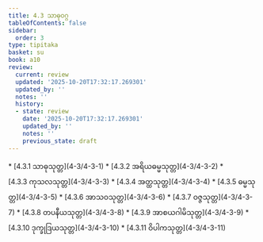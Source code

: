 ```yaml
---
title: 4.3 သာဓုဝဂ္ဂ
tableOfContents: false
sidebar:
  order: 3
type: tipitaka
basket: su
book: a10
review:
  current: review
  updated: '2025-10-20T17:32:17.269301'
  updated_by: ''
  notes: ''
  history:
  - state: review
    date: '2025-10-20T17:32:17.269301'
    updated_by: ''
    notes: ''
    previous_state: draft
---
```



<DynamicBreadcrumb />


<ReviewStatus review={frontmatter.review} showDetails={true} />

<HypothesisAnnotation frontmatter={frontmatter} />



<TableOfContents book="a10" section="4.3">
* [4.3.1 သာဓုသုတ္တ](4-3/4-3-1)
* [4.3.2 အရိယဓမ္မသုတ္တ](4-3/4-3-2)
* [4.3.3 ကုသလသုတ္တ](4-3/4-3-3)
* [4.3.4 အတ္ထသုတ္တ](4-3/4-3-4)
* [4.3.5 ဓမ္မသုတ္တ](4-3/4-3-5)
* [4.3.6 အာသဝသုတ္တ](4-3/4-3-6)
* [4.3.7 ဝဇ္ဇသုတ္တ](4-3/4-3-7)
* [4.3.8 တပနီယသုတ္တ](4-3/4-3-8)
* [4.3.9 အာစယဂါမိသုတ္တ](4-3/4-3-9)
* [4.3.10 ဒုက္ခုဒြယသုတ္တ](4-3/4-3-10)
* [4.3.11 ဝိပါကသုတ္တ](4-3/4-3-11)
</TableOfContents>